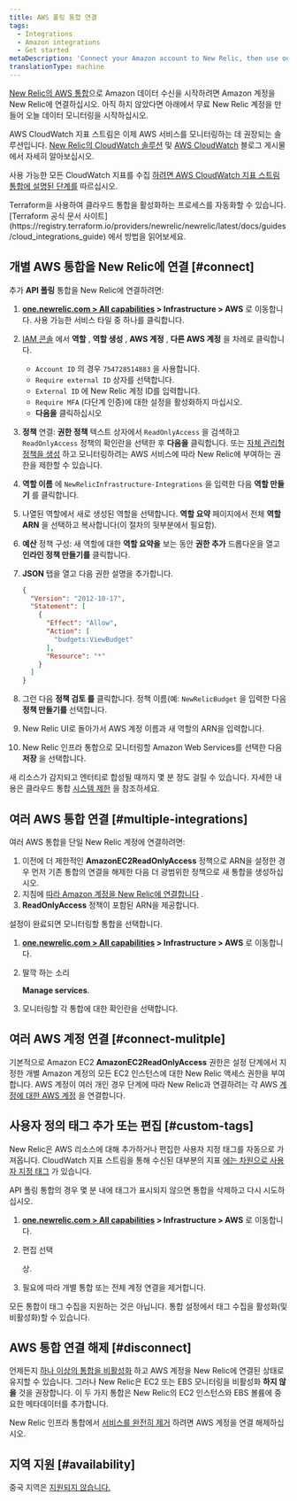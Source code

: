 ```yaml
---
title: AWS 폴링 통합 연결
tags:
  - Integrations
  - Amazon integrations
  - Get started
metaDescription: 'Connect your Amazon account to New Relic, then use our infrastructure monitoring services with your AWS integrations.'
translationType: machine
---
```


[New Relic의 AWS 통합](/docs/infrastructure/amazon-integrations/getting-started/introduction-aws-integrations)으로 Amazon 데이터 수신을 시작하려면 Amazon 계정을 New Relic에 연결하십시오. 아직 하지 않았다면 아래에서 무료 New Relic 계정을 만들어 오늘 데이터 모니터링을 시작하십시오.

<InlineSignup/>

AWS CloudWatch 지표 스트림은 이제 AWS 서비스를 모니터링하는 데 권장되는 솔루션입니다. [New Relic의 CloudWatch 솔루션](https://blog.newrelic.com/product-news/aws-cloudwatch-metric-streams/) 및 [AWS CloudWatch](https://aws.amazon.com/blogs/aws/cloudwatch-metric-streams-send-aws-metrics-to-partners-and-to-your-apps-in-real-time/) 블로그 게시물에서 자세히 알아보십시오.

사용 가능한 모든 CloudWatch 지표를 수집 [하려면 AWS CloudWatch 지표 스트림 통합에 설명된 단계를](/docs/integrations/amazon-integrations/aws-integrations-list/aws-metric-stream/#set-up-metric-stream) 따르십시오.

<Callout variant="tip">
  Terraform을 사용하여 클라우드 통합을 활성화하는 프로세스를 자동화할 수 있습니다. [Terraform 공식 문서 사이트](https://registry.terraform.io/providers/newrelic/newrelic/latest/docs/guides/cloud_integrations_guide) 에서 방법을 읽어보세요.
</Callout>

## 개별 AWS 통합을 New Relic에 연결 [#connect]

추가 **API 폴링** 통합을 New Relic에 연결하려면:

1. **[one.newrelic.com > All capabilities](https://one.newrelic.com/all-capabilities) > Infrastructure > AWS** 로 이동합니다. 사용 가능한 서비스 타일 중 하나를 클릭합니다.

2. [IAM 콘솔](https://console.aws.amazon.com/iam/home?#/roles) 에서 **역할** , **역할 생성** , **AWS 계정** , **다른 AWS 계정** 을 차례로 클릭합니다.

   * `Account ID` 의 경우 `754728514883` 을 사용합니다.
   * `Require external ID` 상자를 선택합니다.
   * `External ID` 에 New Relic 계정 ID를 입력합니다.
   * `Require MFA` (다단계 인증)에 대한 설정을 활성화하지 마십시오.
   * **다음을** 클릭하십시오

3. **정책** 연결: **권한 정책** 텍스트 상자에서 `ReadOnlyAccess` 을 검색하고 `ReadOnlyAccess` 정책의 확인란을 선택한 후 **다음을** 클릭합니다. 또는 [자체 관리형 정책을 생성](/docs/integrations/amazon-integrations/getting-started/integrations-managed-policies) 하고 모니터링하려는 AWS 서비스에 따라 New Relic에 부여하는 권한을 제한할 수 있습니다.

4. **역할 이름** 에 `NewRelicInfrastructure-Integrations` 을 입력한 다음 **역할 만들기** 를 클릭합니다.

5. 나열된 역할에서 새로 생성된 역할을 선택합니다. **역할 요약** 페이지에서 전체 **역할 ARN** 을 선택하고 복사합니다(이 절차의 뒷부분에서 필요함).

6. **예산** 정책 구성: 새 역할에 대한 **역할 요약을** 보는 동안 **권한 추가** 드롭다운을 열고 **인라인 정책 만들기를** 클릭합니다.

7. **JSON** 탭을 열고 다음 권한 설명을 추가합니다.

   ```json
   {
     "Version": "2012-10-17",
     "Statement": [
       {
         "Effect": "Allow",
         "Action": [
           "budgets:ViewBudget"
         ],
         "Resource": "*"
       }
     ]
   }
   ```

8. 그런 다음 **정책 검토 를** 클릭합니다. 정책 이름(예: `NewRelicBudget` 을 입력한 다음 **정책 만들기를** 선택합니다.

9. New Relic UI로 돌아가서 AWS 계정 이름과 새 역할의 ARN을 입력합니다.

10. New Relic 인프라 통합으로 모니터링할 Amazon Web Services를 선택한 다음 **저장** 을 선택합니다.

새 리소스가 감지되고 엔터티로 합성될 때까지 몇 분 정도 걸릴 수 있습니다. 자세한 내용은 클라우드 통합 [시스템 제한](/docs/data-apis/manage-data/view-system-limits) 을 참조하세요.

## 여러 AWS 통합 연결 [#multiple-integrations]

여러 AWS 통합을 단일 New Relic 계정에 연결하려면:

1. 이전에 더 제한적인 **AmazonEC2ReadOnlyAccess** 정책으로 ARN을 설정한 경우 먼저 기존 통합의 연결을 해제한 다음 더 광범위한 정책으로 새 통합을 생성하십시오.
2. 지침에 [따라 Amazon 계정을 New Relic에 연결합니다](/docs/infrastructure/new-relic-infrastructure/data-instrumentation/amazon-aws-ec2-integration-infrastructure#connect) .
3. **ReadOnlyAccess** 정책이 포함된 ARN을 제공합니다.

설정이 완료되면 모니터링할 통합을 선택합니다.

1. **[one.newrelic.com > All capabilities](https://one.newrelic.com/all-capabilities) > Infrastructure > AWS** 로 이동합니다.

2. 딸깍 하는 소리

   <Icon name="fe-edit-2"/>

   **Manage services**.

3. 모니터링할 각 통합에 대한 확인란을 선택합니다.

## 여러 AWS 계정 연결 [#connect-mulitple]

기본적으로 Amazon EC2 **AmazonEC2ReadOnlyAccess** 권한은 설정 단계에서 지정한 개별 Amazon 계정의 모든 EC2 인스턴스에 대한 New Relic 액세스 권한을 부여합니다. AWS 계정이 여러 개인 경우 단계에 따라 New Relic과 연결하려는 각 AWS [계정에 대한 AWS 계정](#connect) 을 연결합니다.

## 사용자 정의 태그 추가 또는 편집 [#custom-tags]

New Relic은 AWS 리소스에 대해 추가하거나 편집한 사용자 지정 태그를 자동으로 가져옵니다. CloudWatch 지표 스트림을 통해 수신된 대부분의 지표 [에는 차원으로 사용자 지정 태그](/docs/integrations/amazon-integrations/aws-integrations-list/aws-metric-stream/#tags-collection) 가 있습니다.

API 폴링 통합의 경우 몇 분 내에 태그가 표시되지 않으면 통합을 삭제하고 다시 시도하십시오.

1. **[one.newrelic.com > All capabilities](https://one.newrelic.com/all-capabilities) > Infrastructure > AWS** 로 이동합니다.

2. 편집 선택

   <Icon name="fe-edit-2"/>

   상.

3. 필요에 따라 개별 통합 또는 전체 계정 연결을 제거합니다.

모든 통합이 태그 수집을 지원하는 것은 아닙니다. 통합 설정에서 태그 수집을 활성화(및 비활성화)할 수 있습니다.

## AWS 통합 연결 해제 [#disconnect]

언제든지 [하나 이상의 통합을 비활성화](/docs/infrastructure/install-infrastructure-agent/update-or-uninstall/uninstall-infrastructure-integrations/#uninstall-aws) 하고 AWS 계정을 New Relic에 연결된 상태로 유지할 수 있습니다. 그러나 New Relic은 EC2 또는 EBS 모니터링을 비활성화 **하지 않을** 것을 권장합니다. 이 두 가지 통합은 New Relic의 EC2 인스턴스와 EBS 볼륨에 중요한 메타데이터를 추가합니다.

New Relic 인프라 통합에서 [서비스를 완전히 제거](/docs/infrastructure/new-relic-infrastructure/installation/uninstall-infrastructure-agent#unlink-aws) 하려면 AWS 계정을 연결 해제하십시오.

## 지역 지원 [#availability]

중국 지역은 [지원되지 않습니다.](/docs/integrations/amazon-integrations/troubleshooting/invalid-principal-error-unsupported-aws-regions)